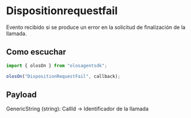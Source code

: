 # Dispositionrequestfail

Evento recibido si se produce un error en la solicitud de finalización de la llamada.

## Como escuchar

```js copy
import { olosOn } from "olosagentsdk";

olosOn("DispositionRequestFail", callback);
```

## Payload

GenericString (string): CallId -> Identificador de la llamada
